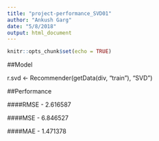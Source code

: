 ```yaml
---
title: "project-performance_SVD01"
author: "Ankush Garg"
date: "5/8/2018"
output: html_document
---
```


```r
knitr::opts_chunk$set(echo = TRUE)
```

##Model 

r.svd <- Recommender(getData(div, "train"), "SVD")

##Performance 


####RMSE - 2.616587 
 
####MSE - 6.846527
 
####MAE - 1.471378 
  
